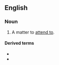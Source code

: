 ==English==

===Noun===
{{en-noun|head=[[fish]] [[to]] [[fry]]|-|fish to fry}}

# {{lb|en|idiomatic}} A matter to [[attend to]].

====Derived terms====
* {{l|en|bigger fish to fry}}
* {{l|en|other fish to fry}}
